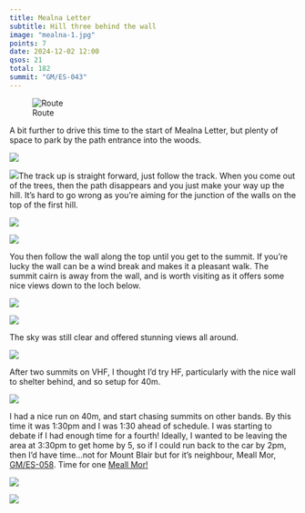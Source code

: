 ```yaml
---
title: Mealna Letter
subtitle: Hill three behind the wall
image: "mealna-1.jpg"
points: 7
date: 2024-12-02 12:00
qsos: 21
total: 182
summit: "GM/ES-043"
---
```


![Route](mletter.jpeg)

A bit further to drive this time to the start of Mealna Letter, but plenty of space to park by the path entrance into the woods.

![](mealna-11.jpg)

![](mealna-10.jpg)The track up is straight forward, just follow the track. When you come out of the trees, then the path disappears and you just make your way up the hill. It’s hard to go wrong as you’re aiming for the junction of the walls on the top of the first hill.

![](mealna-9.jpg)

![](mealna-7.jpg)

You then follow the wall along the top until you get to the summit. If you’re lucky the wall can be a wind break and makes it a pleasant walk. The summit cairn is away from the wall, and is worth visiting as it offers some nice views down to the loch below.

![](mealna-6.jpg)

![](mealna-4.jpg)

The sky was still clear and offered stunning views all around.

![](mealna-5.jpg)

After two summits on VHF, I thought I’d try HF, particularly with the nice wall to shelter behind, and so setup for 40m.

![](mealna-1.jpg)

I had a nice run on 40m, and start chasing summits on other bands. By this time it was 1:30pm and I was 1:30 ahead of schedule. I was starting to debate if I had enough time for a fourth! Ideally, I wanted to be leaving the area at 3:30pm to get home by 5, so if I could run back to the car by 2pm, then I’d have time…not for Mount Blair but for it’s neighbour, Meall Mor, [GM/ES-058](https://summits.sota.org.uk/summit/GM/ES-058). Time for one [Meall Mor!](https://gm5alx.uk/sota/2024/gm-es-058/)

![](mealna-3.jpg)

![](mealna-2.jpg)
